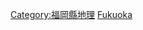 {{日本行政區劃分類導航|山峰}}
{{Commonscat|Mountains of Fukuoka prefecture}}

[[Category:福岡縣地理|Category:福岡縣地理]]
[[Category:日本各都道府縣山峰|Fukuoka]]